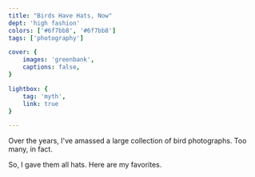 ```yaml
---
title: "Birds Have Hats, Now"
dept: 'high fashion'
colors: ['#6f7bb8', '#6f7bb8']
tags: ['photography']

cover: {
    images: 'greenbank',
    captions: false,
}

lightbox: {
    tag: 'myth',
    link: true
}

---
```



Over the years, I've amassed a large collection of bird photographs. Too many, in fact.

So, I gave them all hats. <LightboxLink>Here</LightboxLink> are my favorites. 